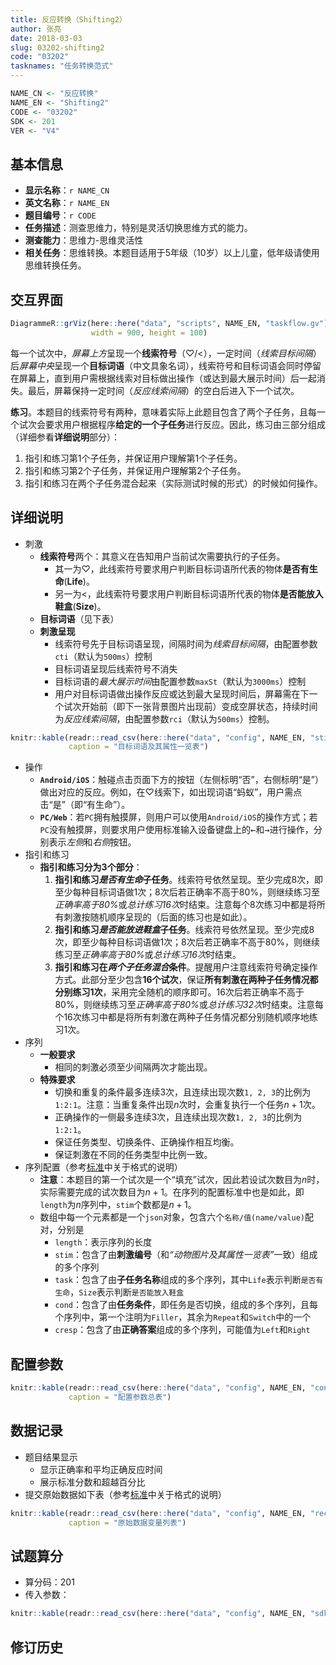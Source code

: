 ```yaml
---
title: 反应转换（Shifting2）
author: 张亮
date: 2018-03-03
slug: 03202-shifting2
code: "03202"
tasknames: "任务转换范式"
---
```


```r
NAME_CN <- "反应转换"
NAME_EN <- "Shifting2"
CODE <- "03202"
SDK <- 201
VER <- "V4"
```

## 基本信息

* **显示名称**：`r NAME_CN`
* **英文名称**：`r NAME_EN`
* **题目编号**：`r CODE`
* **任务描述**：测查思维力，特别是灵活切换思维方式的能力。
* **测查能力**：思维力-思维灵活性
* **相关任务**：思维转换。本题目适用于5年级（10岁）以上儿童，低年级请使用思维转换任务。

## 交互界面

```r
DiagrammeR::grViz(here::here("data", "scripts", NAME_EN, "taskflow.gv"),
                  width = 900, height = 100)
```

每一个试次中，*屏幕上方*呈现一个**线索符号**（$\heartsuit$/<），一定时间（*线索目标间隔*）后*屏幕中央*呈现一个**目标词语**（中文具象名词），线索符号和目标词语会同时停留在屏幕上，直到用户需根据线索对目标做出操作（或达到最大展示时间）后一起消失。最后，屏幕保持一定时间（*反应线索间隔*）的空白后进入下一个试次。

**练习**。本题目的线索符号有两种，意味着实际上此题目包含了两个子任务，且每一个试次会要求用户根据程序**给定的一个子任务**进行反应。因此，练习由三部分组成（详细参看**详细说明**部分）：

1. 指引和练习第1个子任务，并保证用户理解第1个子任务。
1. 指引和练习第2个子任务，并保证用户理解第2个子任务。
1. 指引和练习在两个子任务混合起来（实际测试时候的形式）的时候如何操作。

## 详细说明

* 刺激
    + **线索符号**两个：其意义在告知用户当前试次需要执行的子任务。
        - 其一为$\heartsuit$，此线索符号要求用户判断目标词语所代表的物体**是否有生命**(**Life**)。
        - 另一为<，此线索符号要求用户判断目标词语所代表的物体**是否能放入鞋盒**(**Size**)。
    + **目标词语**（见下表）
    + **刺激呈现**
        - 线索符号先于目标词语呈现，间隔时间为*线索目标间隔*，由配置参数`cti`（默认为`500ms`）控制
        - 目标词语呈现后线索符号不消失
        - 目标词语的*最大展示时间*由配置参数`maxSt`（默认为`3000ms`）控制
        - 用户对目标词语做出操作反应或达到最大呈现时间后，屏幕需在下一个试次开始前（即下一张背景图片出现前）变成空屏状态，持续时间为*反应线索间隔*，由配置参数`rci`（默认为`500ms`）控制。

```r
knitr::kable(readr::read_csv(here::here("data", "config", NAME_EN, "stimuli.csv")),
             caption = "目标词语及其属性一览表")
```

* 操作
    + **`Android/iOS`**：触碰点击页面下方的按钮（左侧标明“否”，右侧标明“是”）做出对应的反应。例如，在$\heartsuit$线索下，如出现词语“蚂蚁”，用户需点击“是”（即“有生命”）。
    + **`PC/Web`**：若`PC`拥有触摸屏，则用户可以使用`Android/iOS`的操作方式；若`PC`没有触摸屏，则要求用户使用标准输入设备键盘上的<kbd>&larr;</kbd>和<kbd>&rarr;</kbd>进行操作，分别表示*左侧*和*右侧*按钮。

* 指引和练习
    + **指引和练习分为3个部分**：
        1. **指引和练习*是否有生命*子任务**。线索符号依然呈现。至少完成8次，即至少每种目标词语做1次；8次后若正确率不高于80%，则继续练习至*正确率高于80%*或*总计练习16次*时结束。注意每个8次练习中都是将所有刺激按随机顺序呈现的（后面的练习也是如此）。
        1. **指引和练习*是否能放进鞋盒*子任务**。线索符号依然呈现。至少完成8次，即至少每种目标词语做1次；8次后若正确率不高于80%，则继续练习至*正确率高于80%*或*总计练习16次*时结束。
        1. **指引和练习在*两个子任务混合*条件**。提醒用户注意线索符号确定操作方式。此部分至少包含**16个试次**，保证**所有刺激在两种子任务情况都分别练习1次**，采用完全随机的顺序即可。16次后若正确率不高于80%，则继续练习至*正确率高于80%*或*总计练习32次*时结束。注意每个16次练习中都是将所有刺激在两种子任务情况都分别随机顺序地练习1次。

* 序列
    + **一般要求**
        - 相同的刺激必须至少间隔两次才能出现。
    + **特殊要求**
        - 切换和重复的条件最多连续3次，且连续出现次数`1, 2, 3`的比例为`1:2:1`。注意：当重复条件出现$n$次时，会重复执行一个任务$n + 1$次。
        - 正确操作的一侧最多连续3次，且连续出现次数`1, 2, 3`的比例为`1:2:1`。
        - 保证任务类型、切换条件、正确操作相互均衡。
        - 保证刺激在不同的任务类型中比例一致。

* 序列配置（参考[标准](`r blogdown::shortcode("relref", "standard.html")`)中关于格式的说明）
    + **注意**：本题目的第一个试次是一个“填充”试次，因此若设试次数目为$n$时，实际需要完成的试次数目为$n + 1$。在序列的配置标准中也是如此，即`length`为$n$序列中，`stim`个数都是$n + 1$。
    + 数组中每一个元素都是一个`json`对象，包含六个`名称/值(name/value)`配对，分别是
        - `length`：表示序列的长度
        - `stim`：包含了由**刺激编号**（和*“动物图片及其属性一览表”*一致）组成的多个序列
        - `task`：包含了由**子任务名称**组成的多个序列，其中`Life`表示判断`是否有生命`，`Size`表示判断`是否能放入鞋盒`
        - `cond`：包含了由**任务条件**，即任务是否切换，组成的多个序列，且每个序列中，第一个注明为`Filler`，其余为`Repeat`和`Switch`中的一个
        - `cresp`：包含了由**正确答案**组成的多个序列，可能值为`Left`和`Right`

## 配置参数

```r
knitr::kable(readr::read_csv(here::here("data", "config", NAME_EN, "configs.csv")),
             caption = "配置参数总表")
```

## 数据记录

* 题目结果显示
    + 显示正确率和平均正确反应时间
    + 展示标准分数和超越百分比
* 提交原始数据如下表（参考[标准](`r blogdown::shortcode("relref", "standard.html")`)中关于格式的说明）

```r
knitr::kable(readr::read_csv(here::here("data", "config", NAME_EN, "recs.csv")),
             caption = "原始数据变量列表")
```

## 试题算分

* 算分码：201
* 传入参数：

```r
knitr::kable(readr::read_csv(here::here("data", "config", NAME_EN, "sdk.csv")))
```

## 修订历史
